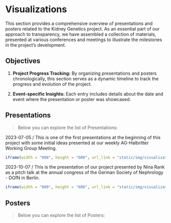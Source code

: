# Visualizations {#visualizations}

This section provides a comprehensive overview of presentations and posters related to the Kidney Genetics project. 
As an essential part of our approach to transparency, we have assembled a collection of materials,
presented at various conferences and meetings to illustrate the milestones in the project's development.


## Objectives

1. **Project Progress Tracking:** By organizing presentations and posters chronologically, this section serves as a dynamic timeline to track the progress and evolution of the project.

2. **Event-specific Insights:** Each entry includes details about the date and event where the presentation or poster was showcased.


## Presentations

> Below you can explore the list of Presentations:

2023-07-05 / This is one of the first presentations at the beginning of this project with some initial ideas presented at our weekly AG-Halbritter Working Group Meeting.

```r
iframe(width = "800", height = "600", url_link = "static/img/visualizations/Kidney-Genetics_AG-Halbritter_20230705.html")
```

2023-10-07 / This is the presentation of our project presented by Nina Rank as a pitch talk at the annual congress of the German Society of Nephrology - DGfN in Berlin.

```r
iframe(width = "800", height = "600", url_link = "static/img/visualizations/Kidney-Genetics_AG-Halbritter_20230705.html")
```

## Posters

> Below you can explore the list of Posters: